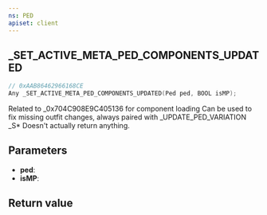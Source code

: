 ```yaml
---
ns: PED
apiset: client
---
```

## _SET_ACTIVE_META_PED_COMPONENTS_UPDATED

```c
// 0xAAB86462966168CE
Any _SET_ACTIVE_META_PED_COMPONENTS_UPDATED(Ped ped, BOOL isMP);
```

Related to _0x704C908E9C405136 for component loading
Can be used to fix missing outfit changes, always paired with _UPDATE_PED_VARIATION
_S*
Doesn't actually return anything.

## Parameters
* **ped**:
* **isMP**:

## Return value